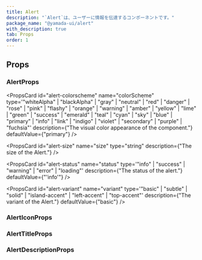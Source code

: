 ```yaml
---
title: Alert
description: "`Alert`は、ユーザーに情報を伝達するコンポーネントです。"
package_name: "@yamada-ui/alert"
with_description: true
tab: Props
order: 1
---
```


## Props

### AlertProps

<PropsCard
  id="alert-colorscheme"
  name="colorScheme"
  type='"whiteAlpha" | "blackAlpha" | "gray" | "neutral" | "red" | "danger" | "rose" | "pink" | "flashy" | "orange" | "warning" | "amber" | "yellow" | "lime" | "green" | "success" | "emerald" | "teal" | "cyan" | "sky" | "blue" | "primary" | "info" | "link" | "indigo" | "violet" | "secondary" | "purple" | "fuchsia"'
  description={"The visual color appearance of the component."}
  defaultValue={"primary"}
/>

<PropsCard
  id="alert-size"
  name="size"
  type="string"
  description={"The size of the Alert."}
/>

<PropsCard
  id="alert-status"
  name="status"
  type='"info" | "success" | "warning" | "error" | "loading"'
  description={"The status of the alert."}
  defaultValue={"'info'"}
/>

<PropsCard
  id="alert-variant"
  name="variant"
  type='"basic" | "subtle" | "solid" | "island-accent" | "left-accent" | "top-accent"'
  description={"The variant of the Alert."}
  defaultValue={"basic"}
/>

### AlertIconProps

<PropsCard
  id="alerticon-variant"
  name="variant"
  type='UIValue<string> &
  ("audio" | "grid" | "oval" | "dots" | "puff" | "rings" | "circles")'
/>

### AlertTitleProps

### AlertDescriptionProps

